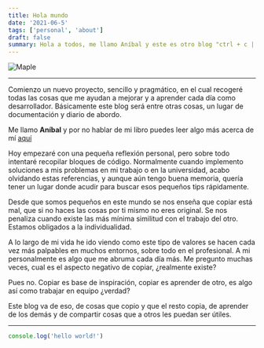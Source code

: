 ```yaml
---
title: Hola mundo
date: '2021-06-5'
tags: ['personal', 'about']
draft: false
summary: Hola a todos, me llamo Aníbal y este es otro blog "ctrl + c | ctrl + v"
---
```


<div className="flex justify-center">
  <Image alt="Maple" src="/static/images/then.png" width={300} height={300} />
</div>

---

Comienzo un nuevo proyecto, sencillo y pragmático, en el cual recogeré todas las cosas que me
ayudan a mejorar y a aprender cada día como desarrollador. Básicamente este blog será entre otras
cosas, un lugar de documentación y diario de abordo.

Me llamo **Aníbal** y por no hablar de mi libro puedes leer algo más acerca de mí [aquí](/bio)

Hoy empezaré con una pequeña reflexión personal, pero sobre todo intentaré recopilar bloques de
código. Normalmente cuando implemento soluciones a mis problemas en mi trabajo o en la
universidad, acabo olvidando estas referencias, y aunque aún tengo buena memoria, quería tener un
lugar donde acudir para buscar esos pequeños tips rápidamente.

Desde que somos pequeños en este mundo se nos enseña que copiar está mal, que si no haces las
cosas por ti mismo no eres original. Se nos penaliza cuando existe las más mínima similitud con el
trabajo del otro. Estamos obligados a la individualidad.

A lo largo de mi vida he ido viendo como este tipo de valores se hacen cada vez más palpables en
muchos entornos, sobre todo en el profesional. A mi personalmente es algo que me abruma cada día
más. Me pregunto muchas veces, cual es el aspecto negativo de copiar, ¿realmente existe?

Pues no. Copiar es base de inspiración, copiar es aprender de otro, es algo así como trabajar en equipo ¿verdad?

Este blog va de eso, de cosas que copio y que el resto copia, de aprender de los demás y de compartir cosas que a otros les puedan ser útiles.

---

```javascript
console.log('hello world!')
```
